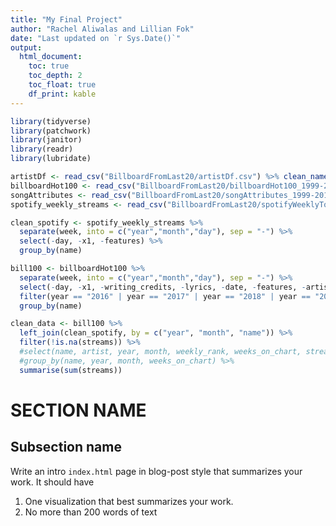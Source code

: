 ```yaml
---
title: "My Final Project"
author: "Rachel Aliwalas and Lillian Fok"
date: "Last updated on `r Sys.Date()`"
output:
  html_document:
    toc: true
    toc_depth: 2
    toc_float: true
    df_print: kable
---
```


```r
library(tidyverse)
library(patchwork)
library(janitor)
library(readr)
library(lubridate)
```


<!--
Comments in HTML are like this! 
-->


```r
artistDf <- read_csv("BillboardFromLast20/artistDf.csv") %>% clean_names()
billboardHot100 <- read_csv("BillboardFromLast20/billboardHot100_1999-2019.csv") %>% clean_names()
songAttributes <- read_csv("BillboardFromLast20/songAttributes_1999-2019.csv") %>% clean_names()
spotify_weekly_streams <- read_csv("BillboardFromLast20/spotifyWeeklyTop200Streams.csv") %>% clean_names()
```

```r
clean_spotify <- spotify_weekly_streams %>% 
  separate(week, into = c("year","month","day"), sep = "-") %>% 
  select(-day, -x1, -features) %>% 
  group_by(name)

bill100 <- billboardHot100 %>% 
  separate(week, into = c("year","month","day"), sep = "-") %>% 
  select(-day, -x1, -writing_credits, -lyrics, -date, -features, -artists) %>% 
  filter(year == "2016" | year == "2017" | year == "2018" | year == "2019") %>% 
  group_by(name)
```


```r
clean_data <- bill100 %>%
  left_join(clean_spotify, by = c("year", "month", "name")) %>% 
  filter(!is.na(streams)) %>% 
  #select(name, artist, year, month, weekly_rank, weeks_on_chart, streams) %>% 
  #group_by(name, year, month, weeks_on_chart) %>% 
  summarise(sum(streams))

```


# SECTION NAME

## Subsection name

Write an intro `index.html` page in blog-post style that summarizes your work. It should have

1. One visualization that best summarizes your work.
1. No more than 200 words of text

```r

```


